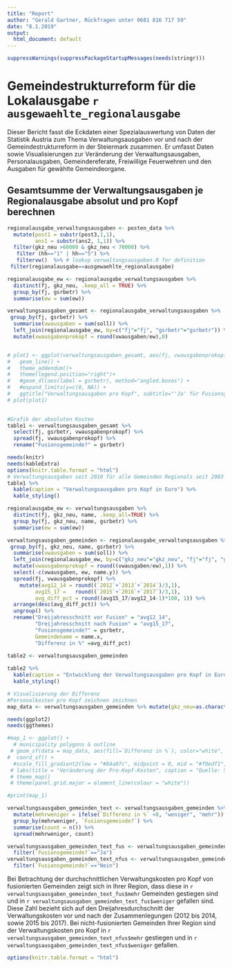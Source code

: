 ```yaml
---
title: "Report"
author: "Gerald Gartner, Rückfragen unter 0681 816 717 59"
date: "8.1.2019"
output:
  html_document: default
---
```


``` r
suppressWarnings(suppressPackageStartupMessages(needs(stringr)))
```

# Gemeindestrukturreform für die Lokalausgabe `r ausgewaehlte_regionalausgabe`

Dieser Bericht fasst die Eckdaten einer Spezialauswertung von Daten der Statistik Austria zum Thema Verwaltungsausgaben vor und nach der Gemeindestrukturreform in der Steiermark zusammen. Er umfasst Daten sowie Visualisierungen zur Veränderung der Verwaltungsausgaben, Personalausgaben, Gemeindereferate, Freiwillige Feuerwehren und den Ausgaben für gewählte Gemeindeorgane.  

## Gesamtsumme der Verwaltungsausgaben je Regionalausgabe absolut und pro Kopf berechnen
```r
regionalausgabe_verwaltungsausgaben <- posten_data %>%
  mutate(post1 = substr(post3,1,1), 
         ans1 = substr(ans2, 1,1)) %>%
  filter(gkz_neu >60000 & gkz_neu < 70000) %>%
   filter (hh=="1" | hh=="5") %>% 
   filtervw()  %>% # lookup verwaltungsausgaben.R for definition
 filter(regionalausgabe==ausgewaehlte_regionalausgabe) 

regionalausgabe_ew <- regionalausgabe_verwaltungsausgaben %>%
  distinct(fj, gkz_neu, .keep_all = TRUE) %>%
  group_by(fj, gsrbetr) %>%
  summarise(ew = sum(ew))

verwaltungsausgaben_gesamt <- regionalausgabe_verwaltungsausgaben %>%
 group_by(fj, gsrbetr) %>%
  summarise(vwausgaben = sum(soll)) %>%
  left_join(regionalausgabe_ew, by=c("fj"="fj", "gsrbetr"="gsrbetr")) %>%
  mutate(vwausgabenprokopf = round(vwausgaben/ew),0)


# plot1 <- ggplot(verwaltungsausgaben_gesamt, aes(fj, vwausgabenprokopf, color = gsrbetr)) +
#   geom_line() +
#   theme_addendum()+
#   theme(legend.position="right")+
#   #geom_dl(aes(label = gsrbetr), method="angled.boxes") +
#   #expand_limits(y=c(0, NA)) +
#   ggtitle("Verwaltungsausgaben pro Kopf", subtitle="'Ja' für Fusionsgemeinden, 'Nein' für Nichtbetroffene")
# plot(plot1)
  
```



```r
#Grafik der absoluten Kosten
table1 <- verwaltungsausgaben_gesamt %>%
  select(fj, gsrbetr, vwausgabenprokopf) %>%
  spread(fj, vwausgabenprokopf) %>%
  rename("Fusionsgemeinde?" = gsrbetr)

needs(knitr)
needs(kableExtra)
options(knitr.table.format = "html")
# Verwaltungsausgaben seit 2010 für alle Gemeinden Regionals seit 2003 
table1 %>% 
  kable(caption = "Verwaltungsausgaben pro Kopf in Euro") %>%
  kable_styling()

```


```r
regionalausgabe_ew <- verwaltungsausgaben %>%
  distinct(fj, gkz_neu, name, .keep_all=TRUE) %>%
  group_by(fj, gkz_neu, name, gsrbetr) %>%
  summarise(ew = sum(ew)) 

verwaltungsausgaben_gemeinden <- regionalausgabe_verwaltungsausgaben %>%
 group_by(fj, gkz_neu, name, gsrbetr) %>%
  summarise(vwausgaben = sum(soll)) %>%
  left_join(regionalausgabe_ew, by=c("gkz_neu"="gkz_neu", "fj"="fj", "gsrbetr"="gsrbetr")) %>%
  mutate(vwausgabenprokopf = round((vwausgaben/ew),1)) %>%
  select(-c(vwausgaben, ew, name.y)) %>%
  spread(fj, vwausgabenprokopf) %>%
    mutate(avg12_14 = round((`2012`+`2013`+`2014`)/3,1), 
         avg15_17 =   round((`2015`+`2016`+`2017`)/3,1), 
         avg_diff_pct = round((avg15_17/avg12_14-1)*100, 1)) %>%
  arrange(desc(avg_diff_pct)) %>%
  ungroup() %>%
  rename("Dreijahresschnitt vor Fusion" = "avg12_14", 
         "Dreijahresschnitt nach Fusion" = "avg15_17", 
         "Fusionsgemeinde?" = gsrbetr, 
         Gemeindename = name.x, 
         "Differenz in %" =avg_diff_pct)

table2 <- verwaltungsausgaben_gemeinden
  
table2 %>% 
  kable(caption = "Entwicklung der Verwaltungsausgaben pro Kopf in Euro") %>%
  kable_styling()

```


```r
# Visualisierung der Differenz
#Personalkosten pro Kopf zeichnen zeichnen
map_data <- verwaltungsausgaben_gemeinden %>% mutate(gkz_neu=as.character(gkz_neu)) %>% left_join(gde_18, by = c("gkz_neu" = "GKZ")) 

needs(ggplot2)
needs(ggthemes)

#map_1 <- ggplot() +
  # municipality polygons & outline
 # geom_sf(data = map_data, aes(fill=`Differenz in %`), color="white", size=0.001) +
#  coord_sf() +
  #scale_fill_gradient2(low = "#84a07c", midpoint = 0, mid = "#f0edf1", high = "#ba2b58")
 # labs(title = "Veränderung der Pro-Kopf-Kosten", caption = "Quelle: Statistik Austria, BEV.") +
 # theme_map() 
 # theme(panel.grid.major = element_line(colour = "white"))

#print(map_1)


```

```r
verwaltungsausgaben_gemeinden_text <- verwaltungsausgaben_gemeinden %>%
  mutate(mehrweniger = ifelse(`Differenz in %` <0, "weniger", "mehr")) %>%
  group_by(mehrweniger, `Fusionsgemeinde?`) %>%
  summarise(count = n()) %>%
  spread(mehrweniger, count)

verwaltungsausgaben_gemeinden_text_fus <- verwaltungsausgaben_gemeinden_text %>%
  filter(`Fusionsgemeinde?`=="Ja")
verwaltungsausgaben_gemeinden_text_nfus <- verwaltungsausgaben_gemeinden_text %>%
  filter(`Fusionsgemeinde?`=="Nein")

```


Bei Betrachtung der durchschnittlichen Verwaltungskosten pro Kopf von fusionierten Gemeinden zeigt sich in Ihrer Region, dass diese in `r verwaltungsausgaben_gemeinden_text_fus$mehr` Gemeinden gestiegen sind und in `r verwaltungsausgaben_gemeinden_text_fus$weniger` gefallen sind. Diese Zahl bezieht sich auf den Dreijahresdurchschnitt der Verwaltungskosten vor und nach der Zusammenlegungen (2012 bis 2014, sowie 2015 bis 2017). Bei nicht-fusionierten Gemeinden Ihrer Region sind der Verwaltungskosten pro Kopf in `r verwaltungsausgaben_gemeinden_text_nfus$mehr` gestiegen und in `r verwaltungsausgaben_gemeinden_text_nfus$weniger` gefallen. 



```r
options(knitr.table.format = "html")


```
